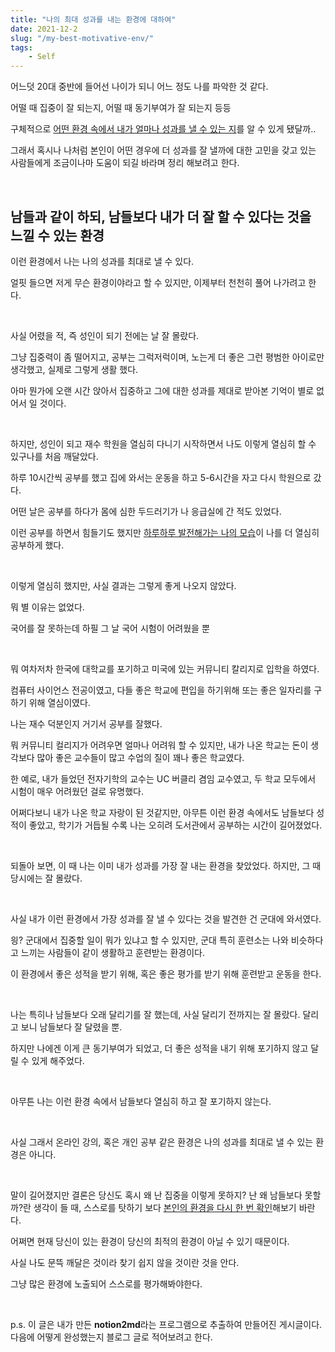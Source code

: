 ```yaml
---
title: "나의 최대 성과를 내는 환경에 대하여"
date: 2021-12-2
slug: "/my-best-motivative-env/"
tags:
    - Self
---
```


어느덧 20대 중반에 들어선 나이가 되니 어느 정도 나를 파악한 것 같다. 

어떨 때 집중이 잘 되는지, 어떨 때 동기부여가 잘 되는지 등등

구체적으로 <u>어떤 환경 속에서 내가 얼마나 성과를 낼 수 있는 지</u>를 알 수 있게 됐달까..

그래서 혹시나 나처럼 본인이 어떤 경우에 더 성과를 잘 낼까에 대한 고민을 갖고 있는 사람들에게 조금이나마 도움이 되길 바라며 정리 해보려고 한다.

<br/>

## 남들과 같이 하되, 남들보다 내가 더 잘 할 수 있다는 것을 느낄 수 있는 환경

이런 환경에서 나는 나의 성과를 최대로 낼 수 있다.

얼핏 들으면 저게 무슨 환경이야라고 할 수 있지만, 이제부터 천천히 풀어 나가려고 한다.

<br/>

사실 어렸을 적, 즉 성인이 되기 전에는 날 잘 몰랐다.

그냥 집중력이 좀 떨어지고, 공부는 그럭저럭이며, 노는게 더 좋은 그런 평범한 아이로만 생각했고, 실제로 그렇게 생활 했다.

아마 뭔가에 오랜 시간 앉아서 집중하고 그에 대한 성과를 제대로 받아본 기억이 별로 없어서 일 것이다.

<br/>

하지만, 성인이 되고 재수 학원을 열심히 다니기 시작하면서 나도 이렇게 열심히 할 수 있구나를 처음 깨달았다.

하루 10시간씩 공부를 했고 집에 와서는 운동을 하고 5-6시간을 자고 다시 학원으로 갔다.

어떤 날은 공부를 하다가 몸에 심한 두드러기가 나 응급실에 간 적도 있었다.

이런 공부를 하면서 힘들기도 했지만 <u>하루하루 발전해가는 나의 모습</u>이 나를 더 열심히 공부하게 했다.

<br/>

이렇게 열심히 했지만, 사실 결과는 그렇게 좋게 나오지 않았다.

뭐 별 이유는 없었다.

국어를 잘 못하는데 하필 그 날 국어 시험이 어려웠을 뿐

<br/>

뭐 여차저차 한국에 대학교를 포기하고 미국에 있는 커뮤니티 칼리지로 입학을 하였다.

컴퓨터 사이언스 전공이였고, 다들 좋은 학교에 편입을 하기위해 또는 좋은 일자리를 구하기 위해 열심이였다.

나는 재수 덕분인지 거기서 공부를 잘했다.

뭐 커뮤니티 컬리지가 어려우면 얼마나 어려워 할 수 있지만, 내가 나온 학교는 돈이 생각보다 많아 좋은 교수들이 많고 수업의 질이 꽤나 좋은 학교였다.

한 예로, 내가 들었던 전자기학의 교수는 UC 버클리 겸임 교수였고, 두 학교 모두에서 시험이 매우 어려웠던 걸로 유명했다.

어쩌다보니 내가 나온 학교 자랑이 된 것같지만, 아무튼 이런 환경 속에서도 남들보다 성적이 좋았고, 학기가 거듭될 수록 나는 오히려 도서관에서 공부하는 시간이 길어졌었다.

<br/>

되돌아 보면, 이 때 나는 이미 내가 성과를 가장 잘 내는 환경을 찾았었다. 하지만, 그 때 당시에는 잘 몰랐다.

<br/>

사실 내가 이런 환경에서 가장 성과를 잘 낼 수 있다는 것을 발견한 건 군대에 와서였다.

읭? 군대에서 집중할 일이 뭐가 있냐고 할 수 있지만, 군대 특히 훈련소는 나와 비슷하다고 느끼는 사람들이 같이 생활하고 훈련받는 환경이다.

이 환경에서 좋은 성적을 받기 위해, 혹은 좋은 평가를 받기 위해 훈련받고 운동을 한다.

<br/>

나는 특히나 남들보다 오래 달리기를 잘 했는데, 사실 달리기 전까지는 잘 몰랐다. 달리고 보니 남들보다 잘 달렸을 뿐.

하지만 나에겐 이게 큰 동기부여가 되었고, 더 좋은 성적을 내기 위해 포기하지 않고 달릴 수 있게 해주었다.

<br/>

아무튼 나는 이런 환경 속에서 남들보다 열심히 하고 잘 포기하지 않는다.

<br/>

사실 그래서 온라인 강의, 혹은 개인 공부 같은 환경은 나의 성과를 최대로 낼 수 있는 환경은 아니다.

<br/>

말이 길어졌지만 결론은 당신도 혹시 왜 난 집중을 이렇게 못하지? 난 왜 남들보다 못할까?란 생각이 들 때, 스스로를 탓하기 보다 <u>본인의 환경을 다시 한 번 확인</u>해보기 바란다.

어쩌면 현재 당신이 있는 환경이 당신의 최적의 환경이 아닐 수 있기 때문이다.

사실 나도 문뜩 깨달은 것이라 찾기 쉽지 않을 것이란 것을 안다.

그냥 많은 환경에 노출되어 스스로를 평가해봐야한다.

<br/>

p.s. 이 글은 내가 만든 **notion2md**라는 프로그램으로 추출하여 만들어진 게시글이다. 다음에 어떻게 완성했는지 블로그 글로 적어보려고 한다.

<br/>

